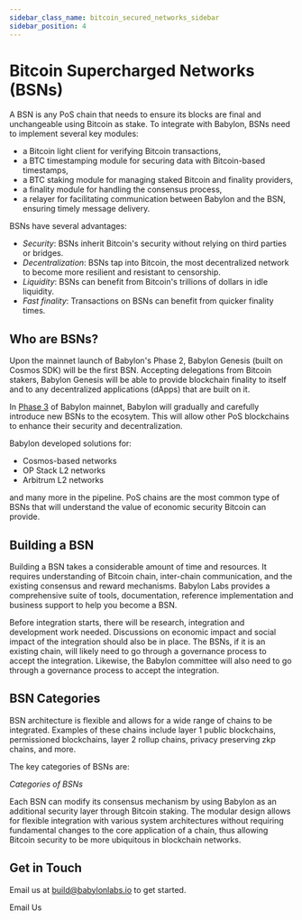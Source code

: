 ```yaml
---
sidebar_class_name: bitcoin_secured_networks_sidebar
sidebar_position: 4
---
```



# Bitcoin Supercharged Networks (BSNs)

A BSN is any PoS chain that needs to ensure its blocks are final and 
unchangeable using Bitcoin as stake. To integrate with Babylon, BSNs 
need to implement several key modules: 
* a Bitcoin light client for verifying Bitcoin transactions, 
* a BTC timestamping module for securing data with Bitcoin-based timestamps, 
* a BTC staking module for managing staked Bitcoin and finality providers, 
* a finality module for handling the consensus process, 
* a relayer for facilitating communication between Babylon and the BSN,  ensuring timely message delivery. 


<div className="flex flex-col items-center justify-center" id="bsn_overview">
  <ThemedImage
    alt="Overview of BSNs"
    sources={{
      light: useBaseUrl('/img/guides/bsn.png'),
      dark: useBaseUrl('/img/guides/bsn_dark.png'),
    }}
  />
</div>

BSNs have several advantages: 
- *Security*: BSNs inherit Bitcoin's security without relying on third parties or bridges.
- *Decentralization*: BSNs tap into Bitcoin, the most decentralized network to become more 
resilient and resistant to censorship.
- *Liquidity*: BSNs can benefit from Bitcoin's trillions of dollars in idle liquidity.
- *Fast finality*: Transactions on BSNs can benefit from quicker finality times.

## Who are BSNs?
Upon the mainnet launch of Babylon's Phase 2, Babylon Genesis (built on Cosmos SDK) will be 
the first BSN. Accepting delegations from Bitcoin stakers, Babylon Genesis will be able to 
provide blockchain finality to itself and to any decentralized applications (dApps) that 
are built on it.

In [Phase 3](/guides/overview/phases_of_the_launch/phase-3) of Babylon mainnet, Babylon will gradually and carefully 
introduce new BSNs to the ecosytem. This will allow other PoS blockchains to enhance their 
security and decentralization. 

Babylon developed solutions for: 
* Cosmos-based networks
* OP Stack L2 networks
* Arbitrum L2 networks

and many more in the pipeline. PoS chains are the most common type of BSNs that will understand
the value of economic security Bitcoin can provide. 

## Building a BSN
Building a BSN takes a considerable amount of time and resources. It requires 
understanding of Bitcoin chain, inter-chain communication, and the existing consensus 
and reward mechanisms. Babylon Labs provides a comprehensive suite of tools, documentation, 
reference implementation and business support to help you become a BSN.

Before integration starts, there will be research, integration and development work needed. 
Discussions on economic impact and social impact of the integration should also be in place. 
The BSNs, if it is an existing chain, will likely need to go through a governance process to 
accept the integration. Likewise, the Babylon committee will also need to go through a 
governance process to accept the integration.

## BSN Categories
BSN architecture is flexible and allows for a wide range of chains to be integrated. 
Examples of these chains include layer 1 public blockchains, permissioned blockchains, 
layer 2 rollup chains, privacy preserving zkp chains, and more.

The key categories of BSNs are:

<div className="flex flex-col items-center justify-center" id="bsn_categories">
  <ThemedImage
    alt="Categories of BSNs"
    sources={{
      light: useBaseUrl('/img/guides/bsn_categories.png'),
      dark: useBaseUrl('/img/guides/bsn_categories_dark.png'),
    }}
  />
  <em>Categories of BSNs</em><br/>
</div>

Each BSN can modify its consensus mechanism by using Babylon as an additional 
security layer through Bitcoin staking. The modular design allows for 
flexible integration with various system architectures without requiring fundamental 
changes to the core application of a chain, thus allowing Bitcoin security to be more ubiquitous in 
blockchain networks.


## Get in Touch
Email us at [build@babylonlabs.io](mailto:build@babylonlabs.io) to get started.


<Link
  to="mailto:build@babylonlabs.io"
>
    Email Us
</Link>
